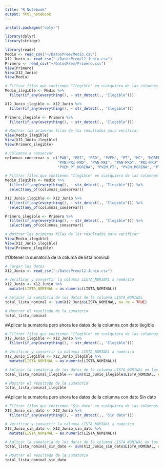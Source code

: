 ---
title: "R Notebook"
output: html_notebook
---

```{r}
install.packages("dplyr")
```

```{r}
library(dplyr)
library(stringr)
```


```{r}
library(readr)
Medio <- read_csv("~/DatosPrem/Medio.csv")
X12_Junio <- read_csv("~/DatosPrem/12-Junio.csv")
Primero <- read_csv("~/DatosPrem/Primero.csv")
View(Primero)
View(X12_Junio)
View(Medio)
```
```{r}
# Filtrar filas que contienen "Ilegible" en cualquiera de las columnas
Medio_ilegible <- Medio %>%
  filter(if_any(everything(), ~ str_detect(., "Ilegible")))

X12_Junio_ilegible <- X12_Junio %>%
  filter(if_any(everything(), ~ str_detect(., "Ilegible")))

Primero_ilegible <- Primero %>%
  filter(if_any(everything(), ~ str_detect(., "Ilegible")))

# Mostrar las primeras filas de los resultados para verificar
View(Medio_ilegible)
View(X12_Junio_ilegible)
View(Primero_ilegible)
```

```{r}
# Columnas a conservar
columnas_conservar <- c("PAN", "PRI", "PRD", "PVEM", "PT", "MC", "MORENA", 
                        "PAN-PRI-PRD", "PAN-PRI", "PAN-PRD", "PRI-PRD", 
                        "PVEM_PT_MORENA", "PVEM_PT", "PVEM_MORENA", "PT_MORENA")

# Filtrar filas que contienen "Ilegible" en cualquiera de las columnas y seleccionar las columnas especificadas
Medio_ilegible <- Medio %>%
  filter(if_any(everything(), ~ str_detect(., "Ilegible"))) %>%
  select(any_of(columnas_conservar))

X12_Junio_ilegible <- X12_Junio %>%
  filter(if_any(everything(), ~ str_detect(., "Ilegible"))) %>%
  select(any_of(columnas_conservar))

Primero_ilegible <- Primero %>%
  filter(if_any(everything(), ~ str_detect(., "Ilegible"))) %>%
  select(any_of(columnas_conservar))

# Mostrar las primeras filas de los resultados para verificar
View(Medio_ilegible)
View(X12_Junio_ilegible)
View(Primero_ilegible)
```

#Obtener la sumatoria de la columa de lista nominal
```{r}
# Cargar los datos
X12_Junio <- read_csv("~/DatosPrem/12-Junio.csv")

# Verificar y convertir la columna LISTA_NOMINAL a numérico
X12_Junio <- X12_Junio %>%
  mutate(LISTA_NOMINAL = as.numeric(LISTA_NOMINAL))

# Aplicar la sumatoria de los datos de la columna LISTA_NOMINAL
total_lista_nominal <- sum(X12_Junio$LISTA_NOMINAL, na.rm = TRUE)

# Mostrar el resultado de la sumatoria
total_lista_nominal
```
#Aplicar la sumatoria pero ahora los datos de la columna con dato ilegible
```{r}
# Filtrar filas que contienen "Ilegible" en cualquiera de las columnas
X12_Junio_ilegible <- X12_Junio %>%
  filter(if_any(everything(), ~ str_detect(., "Ilegible")))

# Verificar y convertir la columna LISTA_NOMINAL a numérico
X12_Junio_ilegible <- X12_Junio_ilegible %>%
  mutate(LISTA_NOMINAL = as.numeric(LISTA_NOMINAL))

# Aplicar la sumatoria de los datos de la columna LISTA_NOMINAL en los datos filtrados
total_lista_nominal_ilegible <- sum(X12_Junio_ilegible$LISTA_NOMINAL, na.rm = TRUE)

# Mostrar el resultado de la sumatoria
total_lista_nominal_ilegible
```
#Aplicar la sumatoria pero ahora los datos de la columna con dato Sin dato
```{r}
# Filtrar filas que contienen "Sin dato" en cualquiera de las columnas
X12_Junio_sin_dato <- X12_Junio %>%
  filter(if_any(everything(), ~ str_detect(., "Sin dato")))

# Verificar y convertir la columna LISTA_NOMINAL a numérico
X12_Junio_sin_dato <- X12_Junio_sin_dato %>%
  mutate(LISTA_NOMINAL = as.numeric(LISTA_NOMINAL))

# Aplicar la sumatoria de los datos de la columna LISTA_NOMINAL en los datos filtrados
total_lista_nominal_sin_dato <- sum(X12_Junio_sin_dato$LISTA_NOMINAL, na.rm = TRUE)

# Mostrar el resultado de la sumatoria
total_lista_nominal_sin_dato
```

